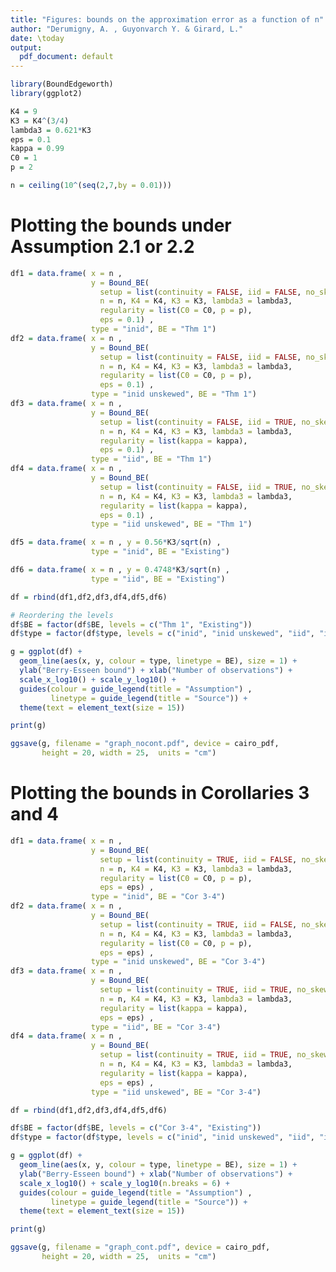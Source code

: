 ```yaml
---
title: "Figures: bounds on the approximation error as a function of n"
author: "Derumigny, A. , Guyonvarch Y. & Girard, L."
date: \today
output:
  pdf_document: default
---
```


```r
library(BoundEdgeworth)
library(ggplot2)
```

```r
K4 = 9
K3 = K4^(3/4)
lambda3 = 0.621*K3
eps = 0.1
kappa = 0.99
C0 = 1
p = 2

n = ceiling(10^(seq(2,7,by = 0.01)))
```


# Plotting the bounds under Assumption 2.1 or 2.2

```r
df1 = data.frame( x = n ,
                  y = Bound_BE(
                    setup = list(continuity = FALSE, iid = FALSE, no_skewness = FALSE),
                    n = n, K4 = K4, K3 = K3, lambda3 = lambda3,
                    regularity = list(C0 = C0, p = p),
                    eps = 0.1) ,
                  type = "inid", BE = "Thm 1")
df2 = data.frame( x = n ,
                  y = Bound_BE(
                    setup = list(continuity = FALSE, iid = FALSE, no_skewness = TRUE),
                    n = n, K4 = K4, K3 = K3, lambda3 = lambda3,
                    regularity = list(C0 = C0, p = p),
                    eps = 0.1) ,
                  type = "inid unskewed", BE = "Thm 1")
df3 = data.frame( x = n ,
                  y = Bound_BE(
                    setup = list(continuity = FALSE, iid = TRUE, no_skewness = FALSE),
                    n = n, K4 = K4, K3 = K3, lambda3 = lambda3,
                    regularity = list(kappa = kappa),
                    eps = 0.1) ,
                  type = "iid", BE = "Thm 1")
df4 = data.frame( x = n ,
                  y = Bound_BE(
                    setup = list(continuity = FALSE, iid = TRUE, no_skewness = TRUE),
                    n = n, K4 = K4, K3 = K3, lambda3 = lambda3,
                    regularity = list(kappa = kappa),
                    eps = 0.1) ,
                  type = "iid unskewed", BE = "Thm 1")

df5 = data.frame( x = n , y = 0.56*K3/sqrt(n) ,
                  type = "inid", BE = "Existing")

df6 = data.frame( x = n , y = 0.4748*K3/sqrt(n) ,
                  type = "iid", BE = "Existing")
```


```r
df = rbind(df1,df2,df3,df4,df5,df6)

# Reordering the levels
df$BE = factor(df$BE, levels = c("Thm 1", "Existing"))
df$type = factor(df$type, levels = c("inid", "inid unskewed", "iid", "iid unskewed"))
```


```r
g = ggplot(df) +
  geom_line(aes(x, y, colour = type, linetype = BE), size = 1) + 
  ylab("Berry-Esseen bound") + xlab("Number of observations") +
  scale_x_log10() + scale_y_log10() +
  guides(colour = guide_legend(title = "Assumption") ,
         linetype = guide_legend(title = "Source")) + 
  theme(text = element_text(size = 15))

print(g)
```


```r
ggsave(g, filename = "graph_nocont.pdf", device = cairo_pdf,
       height = 20, width = 25,  units = "cm") 
```


# Plotting the bounds in Corollaries 3 and 4


```r
df1 = data.frame( x = n ,
                  y = Bound_BE(
                    setup = list(continuity = TRUE, iid = FALSE, no_skewness = FALSE),
                    n = n, K4 = K4, K3 = K3, lambda3 = lambda3,
                    regularity = list(C0 = C0, p = p),
                    eps = eps) ,
                  type = "inid", BE = "Cor 3-4")
df2 = data.frame( x = n ,
                  y = Bound_BE(
                    setup = list(continuity = TRUE, iid = FALSE, no_skewness = TRUE),
                    n = n, K4 = K4, K3 = K3, lambda3 = lambda3,
                    regularity = list(C0 = C0, p = p),
                    eps = eps) ,
                  type = "inid unskewed", BE = "Cor 3-4")
df3 = data.frame( x = n ,
                  y = Bound_BE(
                    setup = list(continuity = TRUE, iid = TRUE, no_skewness = FALSE),
                    n = n, K4 = K4, K3 = K3, lambda3 = lambda3,
                    regularity = list(kappa = kappa),
                    eps = eps) ,
                  type = "iid", BE = "Cor 3-4")
df4 = data.frame( x = n ,
                  y = Bound_BE(
                    setup = list(continuity = TRUE, iid = TRUE, no_skewness = TRUE),
                    n = n, K4 = K4, K3 = K3, lambda3 = lambda3,
                    regularity = list(kappa = kappa),
                    eps = eps) ,
                  type = "iid unskewed", BE = "Cor 3-4")

df = rbind(df1,df2,df3,df4,df5,df6)

df$BE = factor(df$BE, levels = c("Cor 3-4", "Existing"))
df$type = factor(df$type, levels = c("inid", "inid unskewed", "iid", "iid unskewed"))
```


```r
g = ggplot(df) + 
  geom_line(aes(x, y, colour = type, linetype = BE), size = 1) + 
  ylab("Berry-Esseen bound") + xlab("Number of observations") +
  scale_x_log10() + scale_y_log10(n.breaks = 6) +
  guides(colour = guide_legend(title = "Assumption") ,
         linetype = guide_legend(title = "Source")) + 
  theme(text = element_text(size = 15))

print(g)
```


```r
ggsave(g, filename = "graph_cont.pdf", device = cairo_pdf,
       height = 20, width = 25,  units = "cm") 
```


